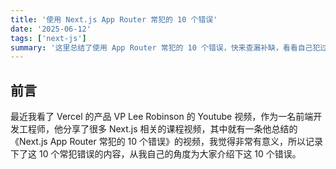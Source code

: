 ```yaml
---
title: '使用 Next.js App Router 常犯的 10 个错误'
date: '2025-06-12'
tags: ['next-js']
summary: '这里总结了使用 App Router 常犯的 10 个错误，快来查漏补缺，看看自己犯过几个错误吧！'
---
```


## 前言

最近我看了 Vercel 的产品 VP Lee Robinson 的 Youtube 视频，作为一名前端开发工程师，他分享了很多 Next.js 相关的课程视频，其中就有一条他总结的《Next.js App Router 常犯的 10 个错误》的视频，我觉得非常有意义，所以记录下了这 10 个常犯错误的内容，从我自己的角度为大家介绍下这 10 个错误。
